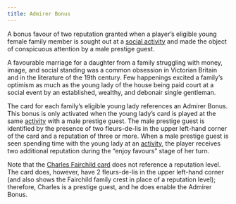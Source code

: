 ```yaml
---
title: Admirer Bonus
---
```


A bonus favour of two reputation granted when a player’s eligible young female family member is sought out at a [social activity](activity) and made the object of conspicuous attention by a male prestige guest.

<div className="flavor-text">

A favourable marriage for a daughter from a family struggling with money, image, and social standing was a common obsession in Victorian Britain and in the literature of the 19th century. Few happenings excited a family’s optimism as much as the young lady of the house being paid court at a social event by an established, wealthy, and debonair single gentleman.

</div>

The card for each family’s eligible young lady references an Admirer Bonus. This bonus is only activated when the young lady’s card is played at the same [activity](activity) with a male prestige guest. The male prestige guest is identified by the presence of two fleurs-de-lis in the upper left-hand corner of the card and a reputation of three or more. When a male prestige guest is seen spending time with the young lady at an [activity](activity), the player receives two additional reputation during the “enjoy favours” stage of her turn.

Note that the [Charles Fairchild card](/guest/prestige/fairchilds) does not reference a reputation level. The card does, however, have 2 fleurs-de-lis in the upper left-hand corner (and also shows the Fairchild family crest in place of a reputation level); therefore, Charles is a prestige guest, and he does enable the Admirer Bonus.
